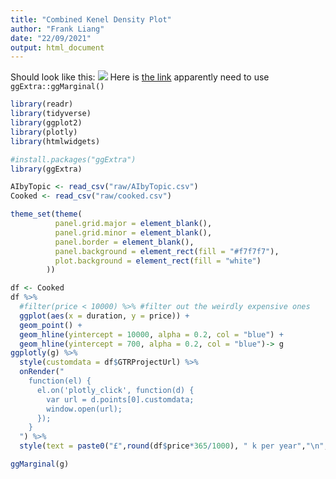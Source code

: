 ```yaml
---
title: "Combined Kenel Density Plot"
author: "Frank Liang"
date: "22/09/2021"
output: html_document
---
```


Should look like this: ![](https://i.stack.imgur.com/1zMb9.jpg) Here is [the link](https://stackoverflow.com/questions/8545035/scatterplot-with-marginal-histograms-in-ggplot2) apparently need to use `ggExtra::ggMarginal()`

```r
library(readr)
library(tidyverse)
library(ggplot2)
library(plotly)
library(htmlwidgets)

#install.packages("ggExtra")
library(ggExtra)

AIbyTopic <- read_csv("raw/AIbyTopic.csv")
Cooked <- read_csv("raw/cooked.csv")

theme_set(theme(
          panel.grid.major = element_blank(),
          panel.grid.minor = element_blank(),
          panel.border = element_blank(),
          panel.background = element_rect(fill = "#f7f7f7"),
          plot.background = element_rect(fill = "white")
        ))
```

```r
df <- Cooked
df %>% 
  #filter(price < 10000) %>% #filter out the weirdly expensive ones 
  ggplot(aes(x = duration, y = price)) +
  geom_point() + 
  geom_hline(yintercept = 10000, alpha = 0.2, col = "blue") + 
  geom_hline(yintercept = 700, alpha = 0.2, col = "blue")-> g
ggplotly(g) %>%
  style(customdata = df$GTRProjectUrl) %>%
  onRender("
    function(el) { 
      el.on('plotly_click', function(d) { 
        var url = d.points[0].customdata;
        window.open(url);
      });
    }
  ") %>%
  style(text = paste0("£",round(df$price*365/1000), " k per year","\n", round(as.numeric(df$duration)/365), " years"))
```

```r
ggMarginal(g)
```
